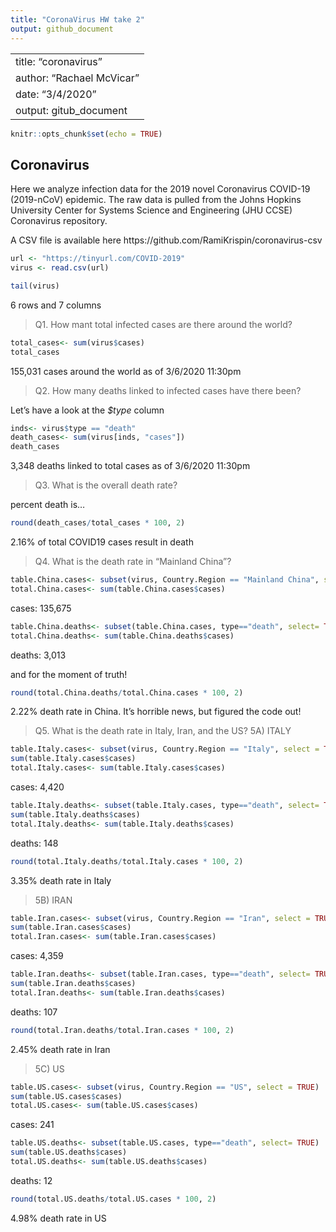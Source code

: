 ```yaml
---
title: "CoronaVirus HW take 2"
output: github_document
---
```


---
title: "coronavirus"
author: "Rachael McVicar"
date: "3/4/2020"
output: gitub_document
---

```r
knitr::opts_chunk$set(echo = TRUE)
```

## Coronavirus

Here we analyze infection data for the 2019 novel Coronavirus COVID-19 (2019-nCoV) epidemic. The raw data is pulled from the Johns Hopkins University Center for Systems Science and Engineering (JHU CCSE) Coronavirus repository.

A CSV file is available here https://github.com/RamiKrispin/coronavirus-csv


```r
url <- "https://tinyurl.com/COVID-2019"
virus <- read.csv(url)

tail(virus)
```
6 rows and 7 columns

> Q1. How mant total infected cases are there around the world?

```r
total_cases<- sum(virus$cases)
total_cases
```
155,031 cases around the world as of 3/6/2020 11:30pm



> Q2. How many deaths linked to infected cases have there been?

Let's have a look at the *$type* column

```r
inds<- virus$type == "death"
death_cases<- sum(virus[inds, "cases"])
death_cases
```
3,348 deaths linked to total cases as of 3/6/2020 11:30pm


> Q3. What is the overall death rate?

percent death is...
```r
round(death_cases/total_cases * 100, 2)
```
2.16% of total COVID19 cases result in death



> Q4. What is the death rate in "Mainland China"?


```r
table.China.cases<- subset(virus, Country.Region == "Mainland China", select = TRUE)
total.China.cases<- sum(table.China.cases$cases)
```
cases: 135,675


```r
table.China.deaths<- subset(table.China.cases, type=="death", select= TRUE) 
total.China.deaths<- sum(table.China.deaths$cases)
```
deaths: 3,013


and for the moment of truth!
```r
round(total.China.deaths/total.China.cases * 100, 2)
```
2.22% death rate in China. It's horrible news, but figured the code out!



> Q5. What is the death rate in Italy, Iran, and the US?
> 5A) ITALY

```r
table.Italy.cases<- subset(virus, Country.Region == "Italy", select = TRUE)
sum(table.Italy.cases$cases)
total.Italy.cases<- sum(table.Italy.cases$cases)
```
cases: 4,420


```r
table.Italy.deaths<- subset(table.Italy.cases, type=="death", select= TRUE) 
sum(table.Italy.deaths$cases)
total.Italy.deaths<- sum(table.Italy.deaths$cases)
```
deaths: 148


```r
round(total.Italy.deaths/total.Italy.cases * 100, 2)
```
3.35% death rate in Italy

> 5B) IRAN

```r
table.Iran.cases<- subset(virus, Country.Region == "Iran", select = TRUE)
sum(table.Iran.cases$cases)
total.Iran.cases<- sum(table.Iran.cases$cases)
```
cases: 4,359


```r
table.Iran.deaths<- subset(table.Iran.cases, type=="death", select= TRUE) 
sum(table.Iran.deaths$cases)
total.Iran.deaths<- sum(table.Iran.deaths$cases)
```
deaths: 107


```r
round(total.Iran.deaths/total.Iran.cases * 100, 2)
```
2.45% death rate in Iran

> 5C) US

```r
table.US.cases<- subset(virus, Country.Region == "US", select = TRUE)
sum(table.US.cases$cases)
total.US.cases<- sum(table.US.cases$cases)
```
cases: 241


```r
table.US.deaths<- subset(table.US.cases, type=="death", select= TRUE) 
sum(table.US.deaths$cases)
total.US.deaths<- sum(table.US.deaths$cases)
```
deaths: 12


```r
round(total.US.deaths/total.US.cases * 100, 2)
```
4.98% death rate in US

